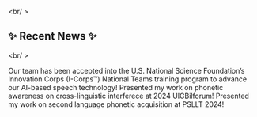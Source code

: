<br/ >
## ✨ Recent News ✨
<br/ >


<NewsItem date="Dec. 2024">
  Our team has been accepted into the U.S. National Science Foundation’s Innovation Corps (I-Corps™) National Teams training program to advance our AI-based speech technology!
</NewsItem>


<NewsItem date="Oct. 2024">
  Presented my work on phonetic awareness on cross-linguistic interferece at  2024 UICBilforum!
</NewsItem>

<NewsItem date="Sep. 2024">
  Presented my work on second language phonetic acquisition at PSLLT 2024!
</NewsItem>
